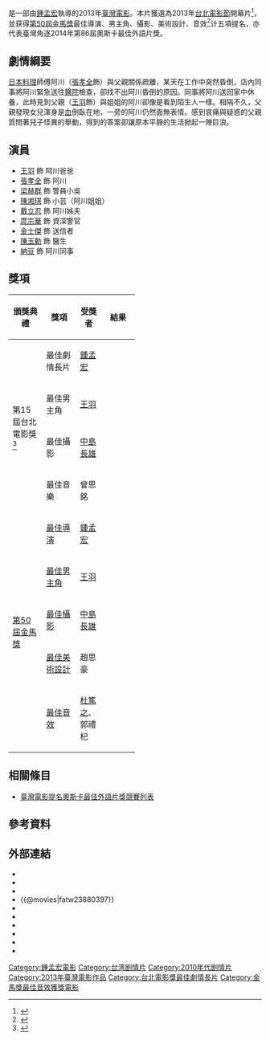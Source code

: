 {{電影資訊框
| 片名     = 失魂
| 電影原名 = ''{{lang|en|SOUL}}''
| 圖像     = soul poster.jpg
| 圖像大小 = 
| 圖像說明 = 電影海報
| 導演     = [[鍾孟宏|鍾孟宏]]
| 監製     = {{plainlist |
* [[葉如芬|葉如芬]]
* 曾少千
}}
| 編劇     = 鍾孟宏
| 統籌     = 宋銘忠
| 主演     = {{plainlist |
* [[王羽|王羽]]
* [[張孝全|張孝全]]
}}
| 配樂     = 曾思銘
| 攝影     = [[中島長雄|中島長雄]]
| 剪輯     = 羅時璟
| 製片商   = {{plainlist |
* 本地風光電影股份有限公司
* 台北影業股份有限公司
* 阿榮影業股份有限公司
* 甜蜜生活製作有限公司<small>（協同製作）</small>
* 威像電影有限公司<small>（協同製作）</small>
}}
| 片長     = 111分鐘
| 產地     = {{台灣電影產地}}
| 語言     = 華語
| 上映日期 = {{Film date|2013|08|30|臺灣|2014|06|19|香港}}
| 發行商   = 傳影互動
| 票房     = [[新臺幣|新臺幣]] 495萬
}}

{{engname|《失魂》|''SOUL''}}是一部由[[鍾孟宏|鍾孟宏]]執導的2013年[[臺灣電影|臺灣電影]]。本片獲選為2013年[[台北電影節|台北電影節]]開幕片<ref>{{cite news|author=楊景婷╱台北報導|title=台北電影節開幕 王羽讚張孝全有帝相|url=https://tw.appledaily.com/entertainment/20130629/73V2O2EXEJCNATKZYLZOFTZ4RE/|newspaper=台灣蘋果日報|accessdate=2022-04-05|archive-date=2022-04-15|archive-url=https://web.archive.org/web/20220415170402/https://tw.appledaily.com/entertainment/20130629/73V2O2EXEJCNATKZYLZOFTZ4RE/}}</ref>，並获得[[第50屆金馬獎|第50屆金馬獎]]最佳導演、男主角、攝影、美術設計、音效<ref>{{cite web |author=Taipei Golden Horse Film Festival Executive Committee |title=入圍暨得獎名單 |url=https://www.goldenhorse.org.tw/awards/nw/?serach_type=award&sc=8&search_regist_year=2013&ins=42 |accessdate=2013-11-23 |archive-date=2022-04-12 |archive-url=https://web.archive.org/web/20220412061257/http://www.goldenhorse.org.tw/awards/nw/?serach_type=award&sc=8&search_regist_year=2013&ins=42 }}</ref>计五項提名，亦代表臺灣角逐2014年第86屆奧斯卡最佳外語片獎。

== 劇情綱要 ==
[[日本料理|日本料理]]師傅阿川（[[張孝全|張孝全]]飾）與父親關係疏離，某天在工作中突然昏倒，店內同事將阿川緊急送往[[醫院|醫院]]檢查，卻找不出阿川昏倒的原因。同事將阿川送回家中休養，此時見到父親（[[王羽|王羽]]飾）與姐姐的阿川卻像是看到陌生人一樣。相隔不久，父親發現女兒渾身是[[血|血]]倒臥在地，一旁的阿川仍然面無表情。感到哀痛與疑惑的父親質問著兒子怪異的舉動，得到的答案卻讓原本平靜的生活掀起一陣巨浪。

== 演員 ==
*[[王羽|王羽]] 飾 阿川爸爸
*[[張孝全|張孝全]] 飾 阿川
*[[梁赫群|梁赫群]] 飾 警員小吳
*[[陳湘琪|陳湘琪]] 飾 小芸（阿川姐姐）
*[[戴立忍|戴立忍]] 飾 阿川姊夫
*[[庹宗華|庹宗華]] 飾 資深警官
*[[金士傑|金士傑]] 飾 送信者
*[[陳玉勳|陳玉勳]] 飾 醫生
*[[納豆_(藝人)|納豆]] 飾 阿川同事

== 獎項 ==
{| class="wikitable" width="50%"
|-align=center
! width="25%"|頒獎典禮
! width="25%"|獎項
! width=<!保留調整空間"25%">|受獎者
! width="25%"|結果
|- align=center
| rowspan="4"|第15屆台北電影獎<ref>{{cite web|author=Taipei Culture Foundation|title=得獎名單|url=http://www.taipeiff.org.tw/Content.aspx?FwebID=b228f64c-56af-4d7d-b6f2-21b4a17ae9e0|work=2013 台北電影節|accessdate=2013-11-20|archive-date=2013-10-18|archive-url=https://web.archive.org/web/20131018052742/http://www.taipeiff.org.tw/Content.aspx?FwebID=b228f64c-56af-4d7d-b6f2-21b4a17ae9e0|dead-url=no}}</ref> 
| 最佳劇情長片
| [[鍾孟宏|鍾孟宏]]
| {{won}}
|- align=center
| 最佳男主角
| [[王羽|王羽]]
| {{won}}
|- align=center
| 最佳攝影
| [[中島長雄|中島長雄]]
| {{won}}
|- align=center
| 最佳音樂
| 曾思銘
| {{won}}
|- align=center
| rowspan="5"|[[第50屆金馬獎|第50屆金馬獎]]
| [[金馬獎最佳導演|最佳導演]]
| [[鍾孟宏|鍾孟宏]]
| {{nom}} 
|- align=center
| [[金馬獎最佳男主角|最佳男主角]]
| [[王羽|王羽]]
| {{nom}}
|- align=center
| [[金馬獎最佳攝影|最佳攝影]]
| [[中島長雄|中島長雄]]
|  {{nom}}
|- align=center
| [[金馬獎最佳美術設計|最佳美術設計]]
| 趙思豪
| {{nom}}
|- align=center
| [[金馬獎最佳音效|最佳音效]]
| [[杜篤之|杜篤之]]、郭禮杞
| {{won}}
|}

== 相關條目 ==
* [[臺灣電影提名奧斯卡最佳外語片獎競賽列表|臺灣電影提名奧斯卡最佳外語片獎競賽列表]]

== 參考資料 ==
{{Reflist}}

== 外部連結 ==
* {{facebook|soulmovie}}
*{{Yahoomovie id|4628}}
*{{MSN movie|13294}}
*{{@movies|fatw23880397}}
*{{hkmdb title|15711}}
*{{Mtime|175575}}
*{{douban}}
*{{rotten-tomatoes|771370961}}
*{{Amg movie|586159}}
*{{imdb title|3091254}}

{{鍾孟宏電影作品}}
{{台北電影獎最佳劇情片}}
{{台北電影獎最佳配樂}}
{{台北電影獎最佳攝影}}
{{青年電影手冊華語十佳頒獎典禮華語十佳電影}}
{{DEFAULTSORT:SHI}}

[[Category:鍾孟宏電影|Category:鍾孟宏電影]]
[[Category:台湾剧情片|Category:台湾剧情片]]
[[Category:2010年代剧情片|Category:2010年代剧情片]]
[[Category:2013年臺灣電影作品|Category:2013年臺灣電影作品]]
[[Category:台北電影獎最佳劇情長片|Category:台北電影獎最佳劇情長片]]
[[Category:金馬獎最佳音效獲獎電影|Category:金馬獎最佳音效獲獎電影]]